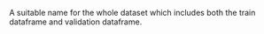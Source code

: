 A suitable name for the whole dataset which includes both the train dataframe and validation dataframe.
